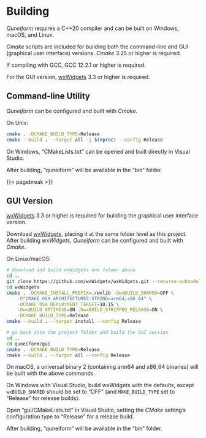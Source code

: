 # Building

*Quneiform* requires a C++20 compiler and can be built on Windows, macOS, and Linux.

*Cmake* scripts are included for building both the command-line and GUI (graphical user interface) versions. *Cmake* 3.25 or higher is required.

If compiling with GCC, GCC 12.2.1 or higher is required.

For the GUI version, [wxWidgets](https://github.com/wxWidgets/wxWidgets) 3.3 or higher is required.

## Command-line Utility

*Quneiform* can be configured and built with *Cmake*.

On Unix:

``` .bash
cmake . -DCMAKE_BUILD_TYPE=Release
cmake --build . --target all -j $(nproc) --config Release
```

On Windows, "CMakeLists.txt" can be opened and built directly in Visual Studio.

After building, "quneiform" will be available in the "bin" folder.

{{< pagebreak >}}

## GUI Version

[wxWidgets](https://github.com/wxWidgets/wxWidgets) 3.3 or higher is required for building the graphical user interface version.

Download [wxWidgets](https://github.com/wxWidgets/wxWidgets)\index{wxWidgets!building}, placing it at the same folder level as this project.
After building *wxWidgets*, *Quneiform* can be configured and built with *Cmake*.

On Linux/macOS:

``` .bash
# download and build wxWidgets one folder above
cd ..
git clone https://github.com/wxWidgets/wxWidgets.git --recurse-submodules
cd wxWidgets
cmake . -DCMAKE_INSTALL_PREFIX=./wxlib -DwxBUILD_SHARED=OFF \
    -D"CMAKE_OSX_ARCHITECTURES:STRING=arm64;x86_64" \
    -DCMAKE_OSX_DEPLOYMENT_TARGET=10.15 \
    -DwxBUILD_OPTIMISE=ON -DwxBUILD_STRIPPED_RELEASE=ON \
    -DCMAKE_BUILD_TYPE=Release
cmake --build . --target install --config Release

# go back into the project folder and build the GUI version
cd ..
cd quneiform/gui
cmake . -DCMAKE_BUILD_TYPE=Release
cmake --build . --target all --config Release
```

::: {.notesection data-latex=""}
On macOS, a universal binary 2 (containing arm64 and x86\_64 binaries) will be built with the above commands.
:::

On Windows with Visual Studio, build wxWidgets with the defaults, except `wxBUILD_SHARED` should be set to "OFF"
(and `MAKE_BUILD_TYPE` set to "Release" for release builds).

Open "gui/CMakeLists.txt" in Visual Studio, setting the *CMake* setting's configuration type to "Release" for a release build.

After building, "quneiform" will be available in the "bin" folder.
